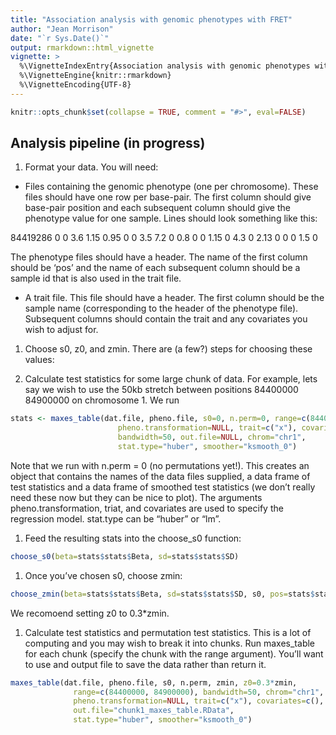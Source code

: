 ```yaml
---
title: "Association analysis with genomic phenotypes with FRET"
author: "Jean Morrison"
date: "`r Sys.Date()`"
output: rmarkdown::html_vignette
vignette: >
  %\VignetteIndexEntry{Association analysis with genomic phenotypes with FRET}
  %\VignetteEngine{knitr::rmarkdown}
  %\VignetteEncoding{UTF-8}
---
```



```r
knitr::opts_chunk$set(collapse = TRUE, comment = "#>", eval=FALSE)
```

## Analysis pipeline (in progress)

1. Format your data. You will need:
  - Files containing the genomic phenotype (one per chromosome). These files should have one row per base-pair. The first column should give base-pair position and each subsequent column should give the phenotype value for one sample. Lines should look something like this:
  
  84419286 0 0 3.6 1.15 0.95 0 0 3.5 7.2 0 0.8 0 0 1.15 0 4.3 0 2.13 0 0 0 1.5 0
  
The phenotype files should have a header. The name of the first column should be 'pos' and the name of each subsequent column should be a sample id that is also used in the trait file. 

  - A trait file. This file should have a header. The first column should be the sample name (corresponding to the header of the phenotype file). Subsequent columns should contain the trait and any covariates you wish to adjust for.
  
1. Choose s0, z0, and zmin. There are (a few?) steps for choosing these values:

  1. Calculate test statistics for some large chunk of data. For example, lets say we wish to use the 50kb stretch between positions 84400000 84900000 on chromosome 1. We run
  
```r
stats <- maxes_table(dat.file, pheno.file, s0=0, n.perm=0, range=c(84400000, 84900000),
                        pheno.transformation=NULL, trait=c("x"), covariates=c(),
                        bandwidth=50, out.file=NULL, chrom="chr1",
                        stat.type="huber", smoother="ksmooth_0")

```

Note that we run with n.perm = 0 (no permutations yet!).
This creates an object that contains the names of the data files supplied, a data frame of test statistics and a data frame of smoothed test statistics (we don't really need these now but they can be nice to plot). The arguments pheno.transformation, triat, and covariates are used to specify the regression model. stat.type can be "huber" or "lm". 

  1. Feed the resulting stats into the choose_s0 function:

```r
choose_s0(beta=stats$stats$Beta, sd=stats$stats$SD)
```

  1. Once you've chosen s0, choose zmin:
 
```r
choose_zmin(beta=stats$stats$Beta, sd=stats$stats$SD, s0, pos=stats$stats$pos, bandwidth=50, smoother="ksmooth_0", zmin_quantile=0.9)
``` 
  We recomoend setting z0 to 0.3*zmin.
  
1. Calculate test statistics and permutation test statistics. This is a lot of computing and you may wish to break it into chunks. Run maxes_table for each chunk (specify the chunk with the range argument). You'll want to use and output file to save the data rather than return it.

```r
maxes_table(dat.file, pheno.file, s0, n.perm, zmin, z0=0.3*zmin, 
              range=c(84400000, 84900000), bandwidth=50, chrom="chr1",
              pheno.transformation=NULL, trait=c("x"), covariates=c(),
              out.file="chunk1_maxes_table.RData",
              stat.type="huber", smoother="ksmooth_0")

```
